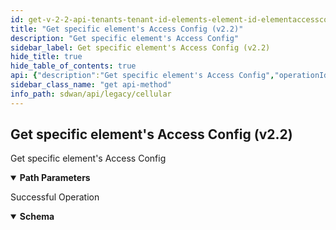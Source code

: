```yaml
---
id: get-v-2-2-api-tenants-tenant-id-elements-element-id-elementaccessconfigs-element-access-id
title: "Get specific element's Access Config (v2.2)"
description: "Get specific element's Access Config"
sidebar_label: Get specific element's Access Config (v2.2)
hide_title: true
hide_table_of_contents: true
api: {"description":"Get specific element's Access Config","operationId":"get-v2.2-api-tenants-tenant_id-elements-element_id-elementaccessconfigs-element_access_id","parameters":[{"description":"Tenant Id","in":"path","name":"tenant_id","required":true,"schema":{"description":"Tenant Id","type":"string"}},{"description":"element Id","in":"path","name":"element_id","required":true,"schema":{"description":"Element Id","type":"string"}},{"description":"Element Access config Id","in":"path","name":"element_access_id","required":true,"schema":{"description":"Element Access Id","type":"string"}}],"responses":{"200":{"content":{"application/json":{"schema":{"properties":{"account_disable_interval":{"description":"Account Disable Interval: Range(max = 60L, error = ELEMENT_ACCESS_CONFIG_INVALID_ACCOUNT_DISABLE_INTERVAL: Invalid account disable interval value, it should be in range 5-60., min = 5L) ","format":"int32","type":"integer"},"id":{"description":"Id","type":"string"},"inactive_interval":{"description":"Inactive Interval: Range(max = 60L, error = ELEMENT_ACCESS_CONFIG_INVALID_INACTIVE_INTERVAL: Invalid inactive interval value, it should be in range 15-60., min = 15L) ","format":"int32","type":"integer"},"otpkey_version":{"description":"Otpkey Version","format":"int32","type":"integer"},"retry_login_count":{"description":"Retry Login Count: Range(max = 20L, error = ELEMENT_ACCESS_CONFIG_INVALID_RETRY_LOGIN_COUNT: Invalid retry login count value, it should be in range 5-20., min = 5L) ","format":"int32","type":"integer"},"ssh_enabled":{"description":"Ssh Enabled","type":"boolean"},"ssh_outbound_enabled":{"description":"Ssh Outbound Enabled","type":"boolean"}}}}},"description":"Successful Operation"}},"tags":["Cellular"],"method":"get","path":"/v2.2/api/tenants/{tenant_id}/elements/{element_id}/elementaccessconfigs/{element_access_id}","servers":[{"url":"https://api.us.cloudgenix.com"}],"info":{"contact":{},"description":"List of APIs used to manage the cellular device, services, APN profiles, and modules.","title":"Cellular","version":"Latest"},"postman":{"name":"Get specific element's Access Config (v2.2)","description":{"content":"Get specific element's Access Config","type":"text/plain"},"url":{"path":["v2.2","api","tenants",":tenant_id","elements",":element_id","elementaccessconfigs",":element_access_id"],"host":["{{baseUrl}}"],"query":[],"variable":[{"disabled":false,"description":{"content":"(Required) Tenant Id","type":"text/plain"},"type":"any","value":"","key":"tenant_id"},{"disabled":false,"description":{"content":"(Required) element Id","type":"text/plain"},"type":"any","value":"","key":"element_id"},{"disabled":false,"description":{"content":"(Required) Element Access config Id","type":"text/plain"},"type":"any","value":"","key":"element_access_id"}]},"header":[{"key":"Accept","value":"application/json"}],"method":"GET"}}
sidebar_class_name: "get api-method"
info_path: sdwan/api/legacy/cellular
---
```



## Get specific element&#39;s Access Config (v2.2)



Get specific element&#39;s Access Config

<details style={{"marginBottom":"1rem"}} data-collapsed={false} open={true}><summary style={{}}><strong>Path Parameters</strong></summary><div><ul><ParamsItem className={"paramsItem"} param={{"description":"Tenant Id","in":"path","name":"tenant_id","required":true,"schema":{"description":"Tenant Id","type":"string"}}}></ParamsItem><ParamsItem className={"paramsItem"} param={{"description":"element Id","in":"path","name":"element_id","required":true,"schema":{"description":"Element Id","type":"string"}}}></ParamsItem><ParamsItem className={"paramsItem"} param={{"description":"Element Access config Id","in":"path","name":"element_access_id","required":true,"schema":{"description":"Element Access Id","type":"string"}}}></ParamsItem></ul></div></details><div><ApiTabs><TabItem label={"200"} value={"200"}><div>

Successful Operation

</div><div><MimeTabs groupId={"mime-type"}><TabItem label={"application/json"} value={"application/json"}><SchemaTabs groupId={"schema-tabs"}><TabItem label={"Schema"} value={"Schema"}><details style={{}} data-collapsed={false} open={true}><summary style={{"textAlign":"left"}}><strong>Schema</strong></summary><div style={{"textAlign":"left","marginLeft":"1rem"}}></div><ul style={{"marginLeft":"1rem"}}><SchemaItem collapsible={false} name={"account_disable_interval"} required={false} schemaDescription={"Account Disable Interval: Range(max = 60L, error = ELEMENT_ACCESS_CONFIG_INVALID_ACCOUNT_DISABLE_INTERVAL: Invalid account disable interval value, it should be in range 5-60., min = 5L) "} schemaName={"int32"} qualifierMessage={undefined} defaultValue={undefined}></SchemaItem><SchemaItem collapsible={false} name={"id"} required={false} schemaDescription={"Id"} schemaName={"string"} qualifierMessage={undefined} defaultValue={undefined}></SchemaItem><SchemaItem collapsible={false} name={"inactive_interval"} required={false} schemaDescription={"Inactive Interval: Range(max = 60L, error = ELEMENT_ACCESS_CONFIG_INVALID_INACTIVE_INTERVAL: Invalid inactive interval value, it should be in range 15-60., min = 15L) "} schemaName={"int32"} qualifierMessage={undefined} defaultValue={undefined}></SchemaItem><SchemaItem collapsible={false} name={"otpkey_version"} required={false} schemaDescription={"Otpkey Version"} schemaName={"int32"} qualifierMessage={undefined} defaultValue={undefined}></SchemaItem><SchemaItem collapsible={false} name={"retry_login_count"} required={false} schemaDescription={"Retry Login Count: Range(max = 20L, error = ELEMENT_ACCESS_CONFIG_INVALID_RETRY_LOGIN_COUNT: Invalid retry login count value, it should be in range 5-20., min = 5L) "} schemaName={"int32"} qualifierMessage={undefined} defaultValue={undefined}></SchemaItem><SchemaItem collapsible={false} name={"ssh_enabled"} required={false} schemaDescription={"Ssh Enabled"} schemaName={"boolean"} qualifierMessage={undefined} defaultValue={undefined}></SchemaItem><SchemaItem collapsible={false} name={"ssh_outbound_enabled"} required={false} schemaDescription={"Ssh Outbound Enabled"} schemaName={"boolean"} qualifierMessage={undefined} defaultValue={undefined}></SchemaItem></ul></details></TabItem><TabItem label={"Example (from schema)"} value={"Example (from schema)"}><ResponseSamples responseExample={"{\n  \"account_disable_interval\": 0,\n  \"id\": \"string\",\n  \"inactive_interval\": 0,\n  \"otpkey_version\": 0,\n  \"retry_login_count\": 0,\n  \"ssh_enabled\": true,\n  \"ssh_outbound_enabled\": true\n}"} language={"json"}></ResponseSamples></TabItem></SchemaTabs></TabItem></MimeTabs></div></TabItem></ApiTabs></div>
      